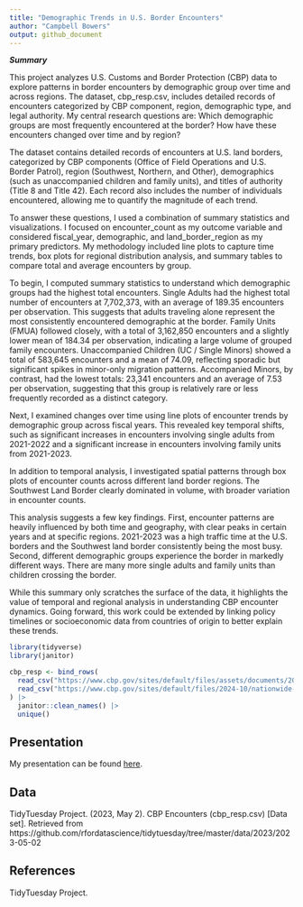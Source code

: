 ```yaml
---
title: "Demographic Trends in U.S. Border Encounters"
author: "Campbell Bowers"
output: github_document
---
```


***Summary***

This project analyzes U.S. Customs and Border Protection (CBP) data to explore patterns in border encounters by demographic group over time and across regions. The dataset, cbp_resp.csv, includes detailed records of encounters categorized by CBP component, region, demographic type, and legal authority. My central research questions are: Which demographic groups are most frequently encountered at the border? How have these encounters changed over time and by region? 

The dataset contains detailed records of encounters at U.S. land borders, categorized by CBP components (Office of Field Operations and U.S. Border Patrol), region (Southwest, Northern, and Other), demographics (such as unaccompanied children and family units), and titles of authority (Title 8 and Title 42). Each record also includes the number of individuals encountered, allowing me to quantify the magnitude of each trend.

To answer these questions, I used a combination of summary statistics and visualizations. I focused on encounter_count as my outcome variable and considered fiscal_year, demographic, and land_border_region as my primary predictors. My methodology included line plots to capture time trends, box plots for regional distribution analysis, and summary tables to compare total and average encounters by group.

To begin, I computed summary statistics to understand which demographic groups had the highest total encounters. Single Adults had the highest total number of encounters at 7,702,373, with an average of 189.35 encounters per observation. This suggests that adults traveling alone represent the most consistently encountered demographic at the border. Family Units (FMUA) followed closely, with a total of 3,162,850 encounters and a slightly lower mean of 184.34 per observation, indicating a large volume of grouped family encounters. Unaccompanied Children (UC / Single Minors) showed a total of 583,645 encounters and a mean of 74.09, reflecting sporadic but significant spikes in minor-only migration patterns. Accompanied Minors, by contrast, had the lowest totals: 23,341 encounters and an average of 7.53 per observation, suggesting that this group is relatively rare or less frequently recorded as a distinct category.

Next, I examined changes over time using line plots of encounter trends by demographic group across fiscal years. This revealed key temporal shifts, such as significant increases in encounters involving single adults from 2021-2022 and a significant increase in encounters involving family units from 2021-2023.

In addition to temporal analysis, I investigated spatial patterns through box plots of encounter counts across different land border regions. The Southwest Land Border clearly dominated in volume, with broader variation in encounter counts.

This analysis suggests a few key findings. First, encounter patterns are heavily influenced by both time and geography, with clear peaks in certain years and at specific regions. 2021-2023 was a high traffic time at the U.S. borders and the Southwest land border consistently being the most busy. Second, different demographic groups experience the border in markedly different ways. There are many more single adults and family units than children crossing the border.

While this summary only scratches the surface of the data, it highlights the value of temporal and regional analysis in understanding CBP encounter dynamics. Going forward, this work could be extended by linking policy timelines or socioeconomic data from countries of origin to better explain these trends. 

```r
library(tidyverse)
library(janitor)

cbp_resp <- bind_rows(
  read_csv("https://www.cbp.gov/sites/default/files/assets/documents/2023-Nov/nationwide-encounters-fy20-fy23-aor.csv"),
  read_csv("https://www.cbp.gov/sites/default/files/2024-10/nationwide-encounters-fy21-fy24-aor.csv")
) |>
  janitor::clean_names() |>
  unique()
```

## Presentation

My presentation can be found [here](presentation/presentation.html).

## Data 

TidyTuesday Project. (2023, May 2). CBP Encounters (cbp_resp.csv) [Data set]. Retrieved from https://github.com/rfordatascience/tidytuesday/tree/master/data/2023/2023-05-02

## References

TidyTuesday Project.

